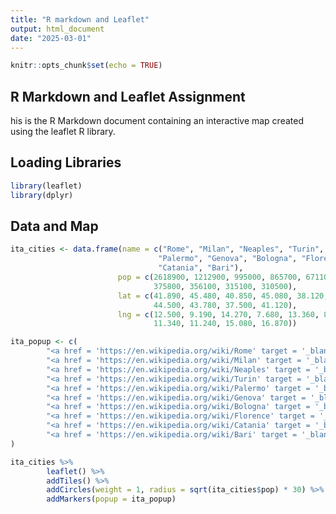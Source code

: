 ---
title: "R markdown and Leaflet"
output: html_document
date: "2025-03-01"
---

```{r setup, include=FALSE}
knitr::opts_chunk$set(echo = TRUE)
```

## R Markdown and Leaflet Assignment

his is the R Markdown document containing an interactive map created using the leaflet R library.

## Loading Libraries

```{r cars}
library(leaflet)
library(dplyr)
```

## Data and Map

```{r pressure, echo=FALSE}
ita_cities <- data.frame(name = c("Rome", "Milan", "Neaples", "Turin", 
                                 "Palermo", "Genova", "Bologna", "Florence",
                                 "Catania", "Bari"),
                        pop = c(2618900, 1212900, 995000, 865700, 671100, 594900, 
                                375800, 356100, 315100, 310500),
                        lat = c(41.890, 45.480, 40.850, 45.080, 38.120, 44.420, 
                                44.500, 43.780, 37.500, 41.120),
                        lng = c(12.500, 9.190, 14.270, 7.680, 13.360, 8.930, 
                                11.340, 11.240, 15.080, 16.870))

ita_popup <- c(
        "<a href = 'https://en.wikipedia.org/wiki/Rome' target = '_blank'>Rome</a>",
        "<a href = 'https://en.wikipedia.org/wiki/Milan' target = '_blank'>Milan</a>",
        "<a href = 'https://en.wikipedia.org/wiki/Neaples' target = '_blank'>Neaples</a>",
        "<a href = 'https://en.wikipedia.org/wiki/Turin' target = '_blank'>Turin</a>",
        "<a href = 'https://en.wikipedia.org/wiki/Palermo' target = '_blank'>Palermo</a>",
        "<a href = 'https://en.wikipedia.org/wiki/Genova' target = '_blank'>Genova</a>",
        "<a href = 'https://en.wikipedia.org/wiki/Bologna' target = '_blank'>Bologna</a>",
        "<a href = 'https://en.wikipedia.org/wiki/Florence' target = '_blank'>Florence</a>",
        "<a href = 'https://en.wikipedia.org/wiki/Catania' target = '_blank'>Catania</a>",
        "<a href = 'https://en.wikipedia.org/wiki/Bari' target = '_blank'>Bari</a>"
)

ita_cities %>%
        leaflet() %>%
        addTiles() %>%
        addCircles(weight = 1, radius = sqrt(ita_cities$pop) * 30) %>% 
        addMarkers(popup = ita_popup)
```
